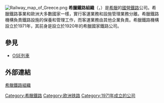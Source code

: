 {{Infobox company
| name = 希臘鐵路組織<br />Οργανισμός Σιδηροδρόμων Ελλάδος
| logo = [[File:OSE-Logo.svg|150px]]
| type = [[國營企業|國營企業]]
| industry = [[鐵路運輸|鐵路運輸]]
| foundation = 1971年1月1日
| location_city = [[雅典|雅典]]
| key_people = [[OSE列車|OSE列車]]總裁兼總經理:<br> P. Theofanopoulos<ref name="yme.gr">{{cite web|url=http://www.yme.gr/?getwhat=7&tid=21&aid=2199&id=|title=YME.gr|website=yme.gr|access-date=2019-01-23|archive-date=2013-07-19|archive-url=https://web.archive.org/web/20130719041059/http://www.yme.gr/?getwhat=7&tid=21&aid=2199&id=|dead-url=no}}</ref><BR>
ERGOSE 總經理:<BR> Athanasios Vourdas
| products = Rail transport
| revenue = {{profit}} [[歐元|€]] 105,439,000
| operating_income = {{loss}} [[歐元|€]] -576,382,000<ref>{{Cite web |url=http://91.199.96.12/ose/files/isologismos_2007-new_1.pdf |title=Income |access-date=2019-01-23 |archive-url=https://web.archive.org/web/20090824104742/http://91.199.96.12/ose/files/isologismos_2007-new_1.pdf |archive-date=2009-08-24 |dead-url=yes }}</ref>
| net_income = {{loss}} [[歐元|€]] -950,269,000
| owner = 
| num_employees =
| parent =
| subsid = Erga OSE (Ergose)<ref>{{cite web|url=http://www.ergose.gr|title=Αρχική|website=ΕΡΓΟΣΕ|access-date=2021-09-26|archive-date=2021-03-14|archive-url=https://web.archive.org/web/20210314031636/https://www.ergose.gr/|dead-url=no}}</ref>
| location_country = {{GRC}}
| website = {{URL|http://www.ose.gr/en/}}
| foot_notes =
}}
[[File:Railway_map_of_Greece.png|thumb]]
'''希臘鐵路組織'''（{{lang-el|Οργανισμός Σιδηροδρόμων Ελλάδος}}，{{lang|el|Ο.Σ.Ε.}}）是[[希臘|希臘]]的[[國營鐵路|國營鐵路]]公司。希臘鐵路事業和歐洲大多數國家一樣，實行客運業務和設施管理業務分離。希臘鐵路機構負責鐵路設施的保養和管理工作，而客運業務由其他企業負責。希臘鐵路機構設立於1971年，其前身是設立於1920年的希臘國家鐵路公司。

== 參見 ==
*[[OSE列車|OSE列車]]

== 外部連結 ==
[http://www.ose.gr/en/ 希臘鐵路組織] {{Wayback|url=http://www.ose.gr/en/ |date=20150321001907 }}{{el}}{{en}}

{{欧洲国家铁路}}
{{欧洲题目|铁路}}

[[Category:希臘鐵路|Category:希臘鐵路]]
[[Category:欧洲铁路|Category:欧洲铁路]] 
[[Category:1971年成立的公司|Category:1971年成立的公司]]